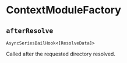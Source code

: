 # ContextModuleFactory

## `afterResolve`

`AsyncSeriesBailHook<[ResolveData]>`

Called after the requested directory resolved.
